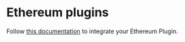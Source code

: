 

# Ethereum plugins

Follow [this documentation](https://ethereum-plugin-sdk.ledger.com/) to integrate your Ethereum Plugin.
